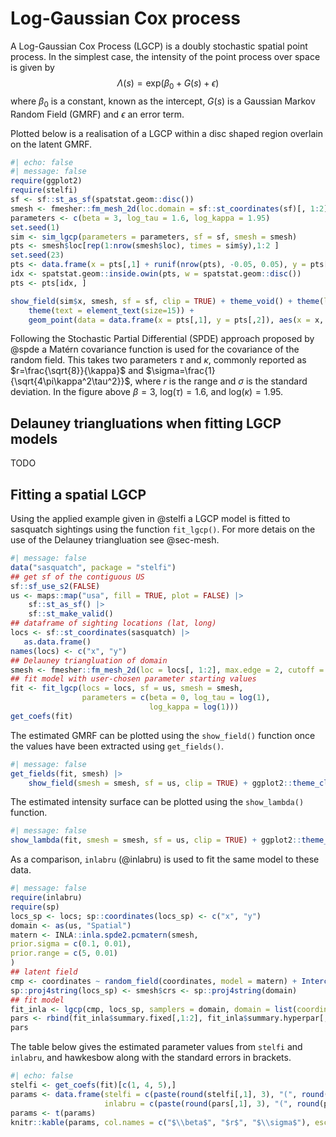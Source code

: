 # Log-Gaussian Cox process {#lgcp}

A Log-Gaussian Cox Process (LGCP) is a doubly stochastic spatial point process. In the simplest case, the intensity of the point process over space is given by
$$\Lambda(s) = \text{exp}(\beta_0 + G(s) + \epsilon)$$
where $\beta_0$ is a constant, known as the intercept, $G(s)$ is a Gaussian Markov Random Field (GMRF) and $\epsilon$ an error term.

Plotted below is a realisation of a LGCP within a disc shaped region overlain on the latent GMRF.

```r
#| echo: false
#| message: false
require(ggplot2)
require(stelfi)
sf <- sf::st_as_sf(spatstat.geom::disc())
smesh <- fmesher::fm_mesh_2d(loc.domain = sf::st_coordinates(sf)[, 1:2], max.edge = 0.2, cutoff = 0.1)
parameters <- c(beta = 3, log_tau = 1.6, log_kappa = 1.95)
set.seed(1)
sim <- sim_lgcp(parameters = parameters, sf = sf, smesh = smesh)
pts <- smesh$loc[rep(1:nrow(smesh$loc), times = sim$y),1:2 ]
set.seed(23)
pts <- data.frame(x = pts[,1] + runif(nrow(pts), -0.05, 0.05), y = pts[,2] + runif(nrow(pts), -0.05, 0.05))
idx <- spatstat.geom::inside.owin(pts, w = spatstat.geom::disc())
pts <- pts[idx, ]

show_field(sim$x, smesh, sf = sf, clip = TRUE) + theme_void() + theme(legend.position = "none") +
    theme(text = element_text(size=15)) +
    geom_point(data = data.frame(x = pts[,1], y = pts[,2]), aes(x = x, y = y), size = 3)

```

Following the Stochastic Partial Differential (SPDE) approach proposed by @spde a Matérn covariance function is used for the covariance of the random field. This takes two parameters $\tau$ and $\kappa$, commonly reported as $r=\frac{\sqrt{8}}{\kappa}$ and $\sigma=\frac{1}{\sqrt{4\pi\kappa^2\tau^2}}$, where $r$ is the range and $\sigma$ is the standard deviation. In the figure above $\beta = 3$, $\text{log}(\tau) = 1.6$, and $\text{log}(\kappa) = 1.95$.

## Delauney triangluations when fitting LGCP models {#sec-mesh}

TODO

## Fitting a spatial LGCP

Using the applied example given in @stelfi a LGCP model is fitted to sasquatch sightings using the function `fit_lgcp()`. For more detais on the use of the Delauney triangluation see @sec-mesh.

```r
#| message: false
data("sasquatch", package = "stelfi")
## get sf of the contiguous US
sf::sf_use_s2(FALSE)
us <- maps::map("usa", fill = TRUE, plot = FALSE) |>
    sf::st_as_sf() |>
    sf::st_make_valid()
## dataframe of sighting locations (lat, long)
locs <- sf::st_coordinates(sasquatch) |>
   as.data.frame()
names(locs) <- c("x", "y")
## Delauney triangluation of domain
smesh <- fmesher::fm_mesh_2d(loc = locs[, 1:2], max.edge = 2, cutoff = 1)
## fit model with user-chosen parameter starting values
fit <- fit_lgcp(locs = locs, sf = us, smesh = smesh,
                parameters = c(beta = 0, log_tau = log(1),
                               log_kappa = log(1)))
get_coefs(fit)			       
```

The estimated GMRF can be plotted using the `show_field()` function once the values have been extracted using `get_fields()`.

```r
#| message: false
get_fields(fit, smesh) |>
    show_field(smesh = smesh, sf = us, clip = TRUE) + ggplot2::theme_classic()
```

The estimated intensity surface can be plotted using the `show_lambda()` function.

```r
#| message: false
show_lambda(fit, smesh = smesh, sf = us, clip = TRUE) + ggplot2::theme_classic()
```


As a comparison, `inlabru` (@inlabru) is used to fit the same model to these data.


```r
#| message: false
require(inlabru)
require(sp)
locs_sp <- locs; sp::coordinates(locs_sp) <- c("x", "y")
domain <- as(us, "Spatial")
matern <- INLA::inla.spde2.pcmatern(smesh,
prior.sigma = c(0.1, 0.01),
prior.range = c(5, 0.01)
)
## latent field
cmp <- coordinates ~ random_field(coordinates, model = matern) + Intercept(1)
sp::proj4string(locs_sp) <- smesh$crs <- sp::proj4string(domain)
## fit model
fit_inla <- lgcp(cmp, locs_sp, samplers = domain, domain = list(coordinates = smesh))
pars <- rbind(fit_inla$summary.fixed[,1:2], fit_inla$summary.hyperpar[,1:2])
pars
```

The table below gives the estimated parameter values from `stelfi` and `inlabru`, and hawkesbow along with the standard errors in brackets.

```r
#| echo: false
stelfi <- get_coefs(fit)[c(1, 4, 5),]
params <- data.frame(stelfi = c(paste(round(stelfi[,1], 3), "(", round(stelfi[,2], 3), ")")),
                     inlabru = c(paste(round(pars[,1], 3), "(", round(pars[,2], 3), ")")))
params <- t(params)
knitr::kable(params, col.names = c("$\\beta$", "$r$", "$\\sigma$"), escape = FALSE)
```


